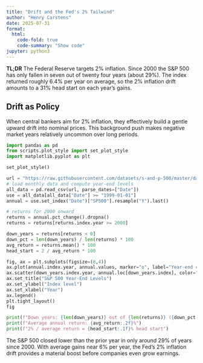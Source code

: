 ```yaml
---
title: "Drift and the Fed's 2% Tailwind"
author: "Henry Carstens"
date: 2025-07-31
format:
  html:
    code-fold: true
    code-summary: "Show code"
jupyter: python3
---
```


:::{.tldr}
**TL;DR** The Federal Reserve targets 2% inflation. Since 2000 the S&P 500 has only fallen in seven out of twenty four years (about 29%). The index returned roughly 6.4% per year on average, so the 2% inflation drift amounts to a 31% head start on each year's gains.
:::

## Drift as Policy

When central bankers aim for 2% inflation, they effectively build a gentle upward drift into nominal prices. This background push makes negative market years relatively uncommon over long periods.

```python
import pandas as pd
from scripts.plot_style import set_plot_style
import matplotlib.pyplot as plt

set_plot_style()

url = "https://raw.githubusercontent.com/datasets/s-and-p-500/master/data/data.csv"
# load monthly data and compute year-end levels
all_data = pd.read_csv(url, parse_dates=["Date"])
use = all_data[all_data["Date"] >= "1999-01-01"]
annual = use.set_index("Date")["SP500"].resample("Y").last()

# returns for 2000 onward
returns = annual.pct_change().dropna()
returns = returns[returns.index.year >= 2000]

down_years = returns[returns < 0]
down_pct = len(down_years) / len(returns) * 100
avg_return = returns.mean() * 100
head_start = 2 / avg_return * 100

fig, ax = plt.subplots(figsize=(8,4))
ax.plot(annual.index.year, annual.values, marker="o", label="Year-end close")
ax.scatter(down_years.index.year, annual.loc[down_years.index], color="red", label="Down year")
ax.set_title("S&P 500 Year-End Levels")
ax.set_ylabel("Index level")
ax.set_xlabel("Year")
ax.legend()
plt.tight_layout()
fig
```

```python
print(f"Down years: {len(down_years)} out of {len(returns)} ({down_pct:.1f}% of the time)")
print(f"Average annual return: {avg_return:.2f}%")
print(f"2% / average return = {head_start:.1f}% head start")
```

The S&P 500 closed lower than the prior year in only around 29% of years since 2000. With average gains near 6% per year, the Fed's 2% inflation drift provides a material boost before companies even grow earnings.
